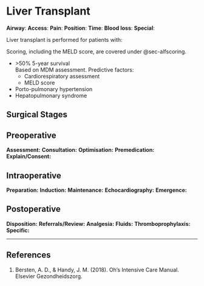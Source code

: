 # Liver Transplant

:::gas
**Airway**: 
**Access**: 
**Pain**: 
**Position**:
**Time**: 
**Blood loss**:
**Special**:
:::

Liver transplant is performed for patients with:

:::column-margin
Scoring, including the MELD score, are covered under @sec-alfscoring.
:::

* \>50% 5-year survival\
Based on MDM assessment. Predictive factors:
	* Cardiorespiratory assessment
	* MELD score
* Porto-pulmonary hypertension
* Hepatopulmonary syndrome

## Surgical Stages

## Preoperative

**Assessment:**
**Consultation:**
**Optimisation:**
**Premedication:**
**Explain/Consent:**

## Intraoperative

**Preparation:**
**Induction:**
**Maintenance:**
**Echocardiography:**
**Emergence:**

## Postoperative

**Disposition:**
**Referrals/Review:**
**Analgesia:**
**Fluids:**
**Thromboprophylaxis:**
**Specific:**

---

## References

1. Bersten, A. D., & Handy, J. M. (2018). Oh’s Intensive Care Manual. Elsevier Gezondheidszorg.
